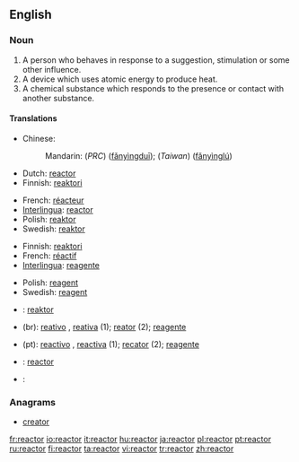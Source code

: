==English==

===Noun===
{{en-noun}}

# A person who behaves in response to a suggestion, stimulation or some other influence.
# A device which uses atomic energy to produce heat.
# A chemical substance which responds to the presence or contact with another substance.

====Translations====
{{trans-top|a person who behaves in response to a suggestion, stimulation or some other influence}}
{{trans-mid}}
{{trans-bottom}}

{{trans-top|a device which uses atomic energy to produce heat}}
* Chinese:
*: Mandarin: (''PRC'') {{zh-ts|反應堆|反应堆}} ([[fǎnyìngduī]]); (''Taiwan'') {{zh-ts|反應爐|反应炉}} ([[fǎnyìnglú]])
* Dutch: [[#Dutch|reactor]]
* Finnish: [[reaktori]]
{{trans-mid}}
* French: [[réacteur]]
* [[Interlingua]]: [[#Interlingua|reactor]]
* Polish: [[reaktor]]
* Swedish: [[reaktor]] {{c}}
{{trans-bottom}}

{{trans-top|a chemical substance which responds to the presence or contact with another substance}}
* Finnish: [[reaktori]]
* French: [[réactif]]
* [[Interlingua]]: [[reagente]]
{{trans-mid}}
* Polish: [[reagent]]
* Swedish: [[reagent]] {{c}}
{{trans-bottom}}

{{checktrans}}
* {{ttbc|Indonesian}}: [[reaktor]]
* {{ttbc|Portuguese}} (br): [[reativo]] {{m}}, [[reativa]] {{f}} (1); [[reator]] {{m}} (2); [[reagente]] {{m}}
* {{ttbc|Portuguese}} (pt): [[reactivo]] {{m}}, [[reactiva]] {{f}} (1); [[recator]] {{m}} (2); [[reagente]] {{m}}
* {{ttbc|Spanish}}: [[#Spanish|reactor]]
* {{ttbc|Thai}}: {{Thai|[[เตาปฏิกรณ์]]}}

===Anagrams===
* [[creator]]

[[fr:reactor]]
[[io:reactor]]
[[it:reactor]]
[[hu:reactor]]
[[ja:reactor]]
[[pl:reactor]]
[[pt:reactor]]
[[ru:reactor]]
[[fi:reactor]]
[[ta:reactor]]
[[vi:reactor]]
[[tr:reactor]]
[[zh:reactor]]